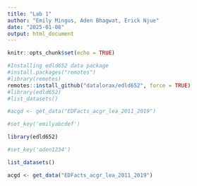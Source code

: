 ```yaml
---
title: "Lab 1"
author: "Emily Mingus, Aden Bhagwat, Erick Njue"
date: "2025-01-08"
output: html_document
---
```


```r
knitr::opts_chunk$set(echo = TRUE)

#Installing edld652 data package
#install.packages("remotes")
#library(remotes)
remotes::install_github("datalorax/edld652", force = TRUE)
#library(edld652)
#list_datasets()

#acgd <- get_data("EDFacts_acgr_lea_2011_2019")

#set_key('emilyabcdef')

```

```r
library(edld652)

#set_key('aden1234')

list_datasets()

acgd <- get_data("EDFacts_acgr_lea_2011_2019")


```

